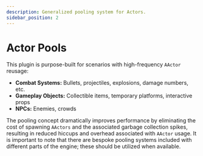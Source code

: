 ```yaml
---
description: Generalized pooling system for Actors.
sidebar_position: 2
---
```



# Actor Pools

<PluginDetails moduleName="NexusActorPools" />

This plugin is purpose-built for scenarios with high-frequency `AActor` reusage:

- **Combat Systems:** Bullets, projectiles, explosions, damage numbers, etc.
- **Gameplay Objects:** Collectible items, temporary platforms, interactive props
- **NPCs:** Enemies, crowds

The pooling concept dramatically improves performance by eliminating the cost of spawning `AActors` and the associated garbage collection spikes, resulting in reduced hiccups and overhead associated with `AActor` usage. 
It is important to note that there are bespoke pooling systems included with different parts of the engine; these should be utilized when available.

<DocCardList />